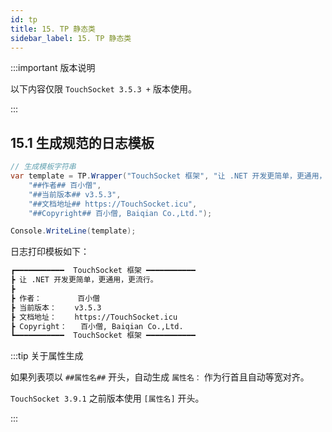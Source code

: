 ```yaml
---
id: tp
title: 15. TP 静态类
sidebar_label: 15. TP 静态类
---
```


:::important 版本说明

以下内容仅限 `TouchSocket 3.5.3 +` 版本使用。

:::

## 15.1 生成规范的日志模板

```cs showLineNumbers
// 生成模板字符串
var template = TP.Wrapper("TouchSocket 框架", "让 .NET 开发更简单，更通用，更流行。",
    "##作者## 百小僧",
    "##当前版本## v3.5.3",
    "##文档地址## https://TouchSocket.icu",
    "##Copyright## 百小僧, Baiqian Co.,Ltd.");

Console.WriteLine(template);
```

日志打印模板如下：

```bash showLineNumbers
┏━━━━━━━━━━━  TouchSocket 框架 ━━━━━━━━━━━
┣ 让 .NET 开发更简单，更通用，更流行。
┣
┣ 作者：        百小僧
┣ 当前版本：    v3.5.3
┣ 文档地址：    https://TouchSocket.icu
┣ Copyright：   百小僧, Baiqian Co.,Ltd.
┗━━━━━━━━━━━  TouchSocket 框架 ━━━━━━━━━━━

```

:::tip 关于属性生成

如果列表项以 `##属性名##` 开头，自动生成 `属性名：` 作为行首且自动等宽对齐。

`TouchSocket 3.9.1` 之前版本使用 `[属性名]` 开头。

:::
